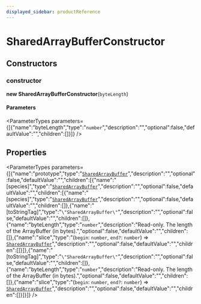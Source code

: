 ```yaml
---
displayed_sidebar: productReference
---
```



# SharedArrayBufferConstructor

## Constructors

### constructor

**new SharedArrayBufferConstructor**(`byteLength`)

#### Parameters

<ParameterTypes parameters={[{"name":"byteLength","type":"`number`","description":"","optional":false,"defaultValue":"","children":[]}]} />

## Properties

<ParameterTypes parameters={[{"name":"prototype","type":"[`SharedArrayBuffer`](../variables/SharedArrayBuffer-1.mdx)","description":"","optional":false,"defaultValue":"","children":[{"name":"[species]","type":"[`SharedArrayBuffer`](../variables/SharedArrayBuffer-1.mdx)","description":"","optional":false,"defaultValue":"","children":[{"name":"[species]","type":"[`SharedArrayBuffer`](../variables/SharedArrayBuffer-1.mdx)","description":"","optional":false,"defaultValue":"","children":[]},{"name":"[toStringTag]","type":"``\"SharedArrayBuffer\"``","description":"","optional":false,"defaultValue":"","children":[]},{"name":"byteLength","type":"`number`","description":"Read-only. The length of the ArrayBuffer (in bytes).","optional":false,"defaultValue":"","children":[]},{"name":"slice","type":"(`begin`: `number`, `end?`: `number`) => [`SharedArrayBuffer`](../variables/SharedArrayBuffer-1.mdx)","description":"","optional":false,"defaultValue":"","children":[]}]},{"name":"[toStringTag]","type":"``\"SharedArrayBuffer\"``","description":"","optional":false,"defaultValue":"","children":[]},{"name":"byteLength","type":"`number`","description":"Read-only. The length of the ArrayBuffer (in bytes).","optional":false,"defaultValue":"","children":[]},{"name":"slice","type":"(`begin`: `number`, `end?`: `number`) => [`SharedArrayBuffer`](../variables/SharedArrayBuffer-1.mdx)","description":"","optional":false,"defaultValue":"","children":[]}]}]} />
